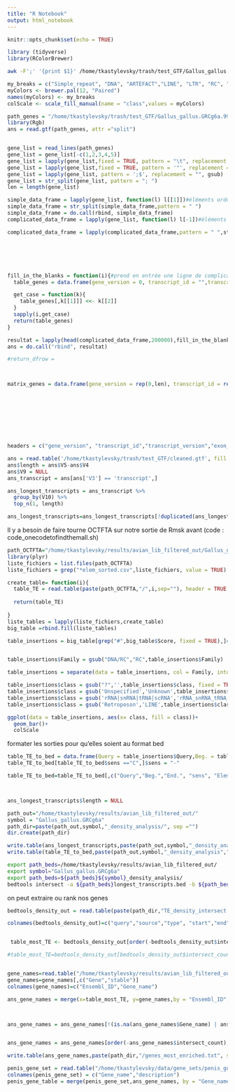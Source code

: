 ```yaml
---
title: "R Notebook"
output: html_notebook
---
```



```r
knitr::opts_chunk$set(echo = TRUE)

```

```r
library (tidyverse)
library(RColorBrewer)

```




```bash
awk -F';' '{print $1}' /home/tkastylevsky/trash/test_GTF/Gallus_gallus.GRCg6a.99.gtf > /home/tkastylevsky/trash/test_GTF/cleaned.gtf
```

```r
my_breaks = c("Simple_repeat", "DNA", "ARTEFACT","LINE", "LTR", "RC", "Low_complexity","rRNA_snRNA_tRNA_scRNA" , "Absent" , "Satellite","SINE",  "Unknown")
myColors <- brewer.pal(12, "Paired")
names(myColors) <- my_breaks
colScale <- scale_fill_manual(name = "class",values = myColors)

```





```r
path_genes = "/home/tkastylevsky/trash/test_GTF/Gallus_gallus.GRCg6a.99.gtf"
library(Rgb)
ans = read.gtf(path_genes, attr ="split")


gene_list = read_lines(path_genes)
gene_list = gene_list[-c(1,2,3,4,5)]
gene_list = lapply(gene_list,fixed = TRUE, pattern = "\t", replacement = " ", gsub)
gene_list = lapply(gene_list,fixed = TRUE, pattern = '"', replacement = "", gsub)
gene_list = lapply(gene_list, pattern = ';$', replacement = "", gsub)
gene_list = str_split(gene_list, pattern = "; ")
len = length(gene_list)

simple_data_frame = lapply(gene_list, function(l) l[[1]])#éléments ordonnés séparé par un espace
simple_data_frame = str_split(simple_data_frame,pattern = " ")
simple_data_frame = do.call(rbind, simple_data_frame)
complicated_data_frame = lapply(gene_list, function(l) l[-1])#éléments non ordonnés identifié par le terme d'avant

complicated_data_frame = lapply(complicated_data_frame,pattern = " ",str_split)






fill_in_the_blanks = function(i){#prend en entrée une ligne de complicated_data_frame
  table_genes = data.frame(gene_version = 0, transcript_id = "",transcript_version = 0,exon_number = 0,gene_source ="",gene_biotype ="",transcript_source = "",transcript_biotype ="",exon_id = "",exon_version = 0,protein_id = "",protein_version = 0)

  get_case = function(k){
    table_genes[,k[[1]]] <<- k[[2]]
  }
  sapply(i,get_case)
  return(table_genes)
}

resultat = lapply(head(complicated_data_frame,200000),fill_in_the_blanks)
ans = do.call("rbind", resultat)

#return_dfrow = 



matrix_genes = data.frame(gene_version = rep(0,len), transcript_id = rep("",len),transcript_version = rep(0,len),exon_number = rep(0,len),gene_source =rep("",len),gene_biotype =rep("",len),transcript_source = rep("",len),transcript_biotype =rep("",len),exon_id = rep("",len),exon_version = rep(0,len),protein_id = rep("",len),protein_version = rep(0,len))









headers = c("gene_version", "transcript_id","transcript_version","exon_number","gene_source","gene_biotype","transcript_source","transcript_biotype","exon_id","exon_version","protein_id","protein_version")


```















```r
ans = read.table('/home/tkastylevsky/trash/test_GTF/cleaned.gtf', fill = TRUE)
ans$length = ans$V5-ans$V4
ans$V9 = NULL
ans_transcript = ans[ans['V3'] == 'transcript',]

ans_longest_transcripts = ans_transcript %>% 
  group_by(V10) %>%
  top_n(1, length)

ans_longest_transcripts=ans_longest_transcripts[!duplicated(ans_longest_transcripts),]

```





Il y a besoin de faire tourne OCTFTA sur notre sortie de Rmsk avant (code : code_onecodetofindthemall.sh)
```r
path_OCTFTA="/home/tkastylevsky/results/avian_lib_filtered_out/Gallus_gallus.GRCg6a_OCTFTA"
library(plyr)
liste_fichiers = list.files(path_OCTFTA)
liste_fichiers = grep("*elem_sorted.csv",liste_fichiers, value = TRUE)

create_table= function(i){
  table_TE = read.table(paste(path_OCTFTA,"/",i,sep=""), header = TRUE, fill = TRUE,comment.char ="")
  
  return(table_TE)
  
}
liste_tables = lapply(liste_fichiers,create_table)
big_table =rbind.fill(liste_tables)

table_insertions = big_table[grep("#",big_table$Score, fixed = TRUE),]# the # rows are the insertions


table_insertions$Family = gsub("DNA/RC","RC",table_insertions$Family)

table_insertions = separate(data = table_insertions, col = Family, into = c("class", "family"), sep = "/")

table_insertions$class = gsub("?",'',table_insertions$class, fixed = TRUE)#fixed allows to look for the character
table_insertions$class = gsub('Unspecified','Unknown',table_insertions$class)
table_insertions$class = gsub('rRNA|snRNA|tRNA|scRNA','rRNA_snRNA_tRNA_scRNA',table_insertions$class)
table_insertions$class = gsub('Retroposon','LINE',table_insertions$class)

ggplot(data = table_insertions, aes(x= class, fill = class))+
  geom_bar()+
  colScale
```


formater les sorties pour qu'elles soient au format bed
```r
table_TE_to_bed = data.frame(Query = table_insertions$Query,Beg. = table_insertions$Beg.,End. =table_insertions$End., sens = as.character(table_insertions$Sense), Element = table_insertions$Element,stringsAsFactors = FALSE)
table_TE_to_bed[table_TE_to_bed$sens =="C",]$sens = "-"

table_TE_to_bed=table_TE_to_bed[,c("Query","Beg.","End.", "sens", "Element")]



ans_longest_transcripts$length = NULL
```


```r
path_out="/home/tkastylevsky/results/avian_lib_filtered_out/"
symbol = "Gallus_gallus.GRCg6a"
path_dir=paste(path_out,symbol,"_density_analysis/", sep ="")
dir.create(path_dir)

write.table(ans_longest_transcripts,paste(path_out,symbol,"_density_analysis","/longest_transcripts.bed", sep = ""), quote = FALSE, col.names = FALSE, row.names = FALSE, sep ="\t")
write.table(table_TE_to_bed,paste(path_out,symbol,"_density_analysis","/TE_insertions.bed", sep = ""), quote = FALSE, col.names = FALSE, row.names = FALSE, sep ="\t")

```

```bash
export path_beds=/home/tkastylevsky/results/avian_lib_filtered_out/
export symbol="Gallus_gallus.GRCg6a"
export path_beds=${path_beds}${symbol}_density_analysis/
bedtools intersect -a ${path_beds}longest_transcripts.bed -b ${path_beds}TE_insertions.bed -c > ${path_beds}TE_density_intersect.txt
```

on peut extraire ou rank nos genes
```r
bedtools_density_out = read.table(paste(path_dir,"TE_density_intersect.txt", sep=""))

colnames(bedtools_density_out)=c("query","source","type", "start","end","dot","strand", "dot","Ensembl_ID","intersect_count")


 table_most_TE <- bedtools_density_out[order(-bedtools_density_out$intersect_count),] 

#table_most_TE=bedtools_density_out[bedtools_density_out$intersect_count>50,]


gene_names=read.table("/home/tkastylevsky/results/avian_lib_filtered_out/Gallus_gallus.GRCg6a_density_analysis/mart_export.txt", fill = TRUE, header = TRUE)
gene_names=gene_names[,c("Gene","stable")]
colnames(gene_names)=c("Ensembl_ID","Gene_name")

ans_gene_names = merge(x=table_most_TE, y=gene_names,by = "Ensembl_ID", all.x = TRUE )



ans_gene_names = ans_gene_names[!(is.na(ans_gene_names$Gene_name) | ans_gene_names$Gene_name==""), ]


ans_gene_names = ans_gene_names[order(-ans_gene_names$intersect_count),] 

write.table(ans_gene_names,paste(path_dir,"/genes_most_enriched.txt", sep = ""), quote = FALSE, col.names = FALSE, row.names = FALSE, sep ="\t")

```

```r
penis_gene_set = read.table("/home/tkastylevsky/data/gene_sets/penis_gene_set.txt", sep = "\t", fill=TRUE)
colnames(penis_gene_set) = c("Gene_name","description")
penis_gene_table = merge(penis_gene_set,ans_gene_names, by = "Gene_name")
```







  
